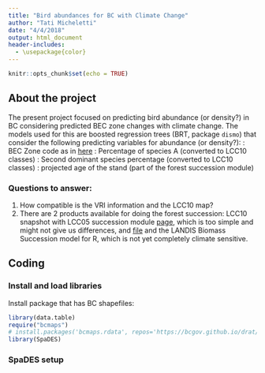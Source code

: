 ```yaml
---
title: "Bird abundances for BC with Climate Change"
author: "Tati Micheletti"
date: "4/4/2018"
output: html_document
header-includes:
  - \usepackage{color}
---
```


```r
knitr::opts_chunk$set(echo = TRUE)
```

## About the project

The present project focused on predicting bird abundance (or density?) in BC considering predicted BEC zone changes with climate change. The models used for this are boosted regression trees (BRT, package `dismo`) that consider the following predicting variables for abundance (or density?):
\textcolor{blue}{1. BEC_ZONE_CODE}: BEC Zone code as in [here](https://www.for.gov.bc.ca/hre/becweb/resources/classificationreports/subzones/index.html?)
\textcolor{blue}{2. SPECIES_A}: Percentage of species A (converted to LCC10 classes)
\textcolor{blue}{3. SPECIES_B}: Second dominant species percentage (converted to LCC10 classes)
\textcolor{blue}{4. PROJ_AGE_1}: projected age of the stand (part of the forest succession module)

### Questions to answer:
1. How compatible is the VRI information and the LCC10 map?
2. There are 2 products available for doing the forest succession: LCC10 snapshot with LCC05 succession module [page](http://www.cec.org/tools-and-resources/map-files/land-cover-2010-modis-250m), which is too simple and might not give us differences, and [file](http://www.cec.org/sites/default/files/Atlas/Files/Land_Cover_2010/Land_Cover_2010_TIFF.zip) and the LANDIS Biomass Succession model for R, which is not yet completely climate sensitive.

## Coding

### Install and load libraries

Install package that has BC shapefiles:
```r
library(data.table)
require("bcmaps")
# install.packages('bcmaps.rdata', repos='https://bcgov.github.io/drat/') only if this has not been installed yet
library(SpaDES)
```

### SpaDES setup




